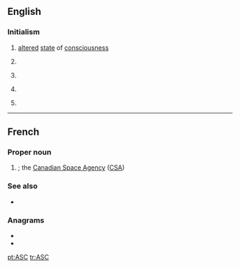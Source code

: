 {{also|asc|ásc}}
==English==

===Initialism===
{{rfc-header|Initialism}}
{{head|en|initialism}}

# [[altered]] [[state]] of [[consciousness]]
# {{lb|en|Australia}} {{w|Australian Sports Commission}}
# {{lb|en|Canada}} {{w|Advertising Standards Canada}}
# {{lb|en|UK}} {{w|Association of Speakers Clubs}}
# {{lb|en|UK}} {{w|Avon and Somerset Constabulary}}

----

==French==

===Proper noun===
{{fr-proper noun|f}}

# {{abbreviation of|lang=fr|l'[[Agence spatiale canadienne]]|nodot=1}}; the [[Canadian Space Agency]] ([[CSA]])

===See also===
* {{pedia|lang=fr|Agence spatiale canadienne}}

===Anagrams===
* {{l|fr|cas}}
* {{l|fr|sac}}

[[pt:ASC]]
[[tr:ASC]]